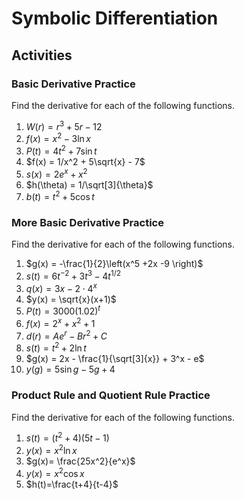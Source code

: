 # Symbolic Differentiation


## Activities

### Basic Derivative Practice

Find the derivative for each of the following functions.

1. $W(r) = r^3 + 5r - 12$
1. $f(x) = x^2 - 3\ln x$
1. $P(t) = 4t^2 + 7\sin t$
1. $f(x) = 1/x^2 + 5\sqrt{x} - 7$
1. $s(x) = 2e^{x} + x^2$
1. $h(\theta) = 1/\sqrt[3]{\theta}$
1. $b(t) = t^2 + 5\cos t$


### More Basic Derivative Practice

Find the derivative for each of the following functions.

1. $g(x) = -\frac{1}{2}\left(x^5 +2x -9 \right)$
1. $s(t) = 6t^{-2} + 3t^3 - 4t^{1/2}$
1. $q(x) = 3x - 2\cdot 4^x$
1. $y(x) = \sqrt{x}(x+1)$
1. $P(t) = 3000(1.02)^t$
1. $f(x) = 2^x + x^2 + 1$
1. $d(r) = Ae^{r}  - Br^2 + C$
1. $s(t) = t^2 + 2\ln t$
1. $g(x) = 2x - \frac{1}{\sqrt[3]{x}} + 3^x - e$
1. $y(g) = 5\sin g - 5g + 4$


### Product Rule and Quotient Rule Practice

Find the derivative for each of the following functions.

1. $s(t)=(t^2+4)(5t-1)$
1. $y(x)=x^2\ln x$
1. $g(x)= \frac{25x^2}{e^x}$
1. $y(x)=x^2\cos x$
1. $h(t)=\frac{t+4}{t-4}$

<!--

1. $s'(t) = 2t(5t-1) + (t^2+4)5$
1. $y'(x) = 2x\ln x + x^2 \cdot 1/x$
1. $f'(x) = 50xe^{-x} - 25x^2e^{-x}$
1. $y'(x) = 2x\cos x - x^2\sin x$
1. $h'(t) = \frac{(t-4) - (t+4)}{(t-4)^2}$


-->





















<!--

## Basic

1. $W'(r) = 3r^2 + 5$
1. $f'(x) = 2x - 3/x$
1. $P'(t) = 8t + 7\cos t$
1. $f'(x) = -2x^{-3} + \frac{5}{2}x^{-1/2}$
1. $s'(x) = 2e^{x} + 2x$
1. $h'(\theta) = -\frac{1}{3}\theta^{-4/3}$
1. $b'(t) = 2t - 5\sin t$


# More 

1. $g'(x) = -\frac{1}{2}(5x^4 + 2)$
1. $s'(t) = -12 t^{-3} + 9t^2 -2t^{-1/2}$
1. $q'(x) = 3 - 2\cdot \ln 4 \cdot 4^x$
1. $y'(x) = \frac{3}{2}x^{1/2} + \frac{1}{2}x^{-1/2}$
1. $P'(t) = 3000\cdot \ln 1.02 \cdot (1.02)^t$
1. $f'(x) = \ln 2 \cdot 2^x + 2x$
1. $d'(r) = Ae^{r} - 2Br$
1. $s'(t) = 2t + 2/t$
1. $g'(x) = 2 + \frac{1}{3}x^{-4/3} + \ln 3 \cdot 3^x $
1. $y'(g) = 5\cos g - 5$

-->

